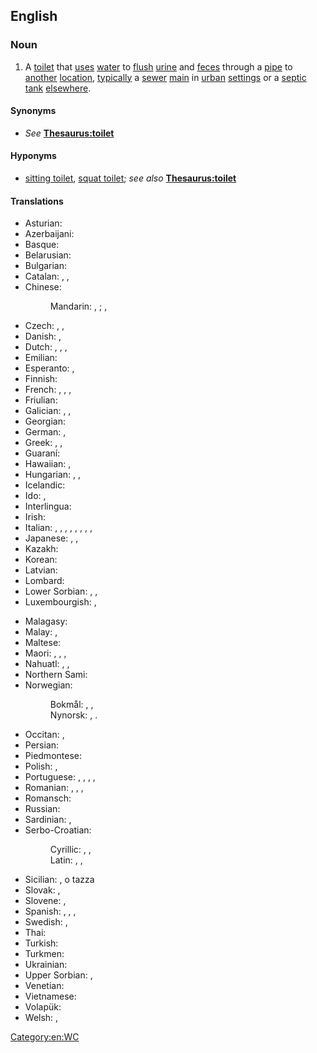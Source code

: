 ==English==
{{wikipedia}}

===Noun===
{{en-noun}}

# A [[toilet]] that [[use]]s [[water]] to [[flush]] [[urine]] and [[feces]] through a [[pipe]] to [[another]] [[location]], [[typically]] a [[sewer]] [[main]] in [[urban]] [[setting]]s or a [[septic tank]] [[elsewhere]].

====Synonyms====
* ''See'' '''[[Thesaurus:toilet]]'''

====Hyponyms====
* [[sitting toilet]], [[squat toilet]]; ''see also'' '''[[Thesaurus:toilet]]'''

====Translations====
{{trans-top|toilet that uses water to remove waste}}
* Asturian: {{t|ast|escusáu|m}}
* Azerbaijani: {{t|az|ayaqyolu}}
* Basque: {{t|eu|komun}}
* Belarusian: {{t|be|туалет}}
* Bulgarian: {{t+|bg|тоалетна|f}}
* Catalan: {{t|ca|escusat|m}}, {{t+|ca|lavabo|m}}, {{t|ca|vàter|m}}
* Chinese:
*: Mandarin: {{t+|cmn|抽水馬桶|sc=Hani}}, {{t+|cmn|抽水马桶|tr=chōushuǐ mǎtǒng|sc=Hani}}; {{t|cmn|沖水式廁所|sc=Hani}}, {{t|cmn|冲水式厕所|tr=chōngshuǐshì cèsuǒ|sc=Hani}}
* Czech: {{t+|cs|záchod|m}}, {{t|cs|záchodová mísa|f}}, {{t+|cs|toaleta}}
* Danish: {{t+|da|toilet|n}}, {{t+|da|wc|n}}
* Dutch: {{t+|nl|toiletpot|m}}, {{t+|nl|wc-pot|m}}, {{t+|nl|toilet}}, {{t+|nl|wc}}
* Emilian: {{t|egl|gabinàtt}} {{qualifier|Bolognese}}
* Esperanto: {{t|eo|klozeto}}, {{t|eo|necesejo}}
* Finnish: {{t|fi|vesivessa}}
* French: {{t+|fr|chasse d'eau|f}}, {{t+|fr|cuvette de toilette|f}}, {{t+|fr|toilettes|f-p}}, {{t+|fr|w.-c.|m}}
* Friulian: {{t|fur|necessari}}
* Galician: {{t|gl|retrete|m}}, {{t|gl|inodoro|m}}, {{t|gl|váter|m}}
* Georgian: {{t|ka|უნიტაზი}}
* German: {{t+|de|Toilette|f}}, {{t+|de|WC}}
* Greek: {{t|el|λεκάνη τουαλέτας|f}}, {{t+|el|αποχωρητήριο|m}}, {{t+|el|τουαλέτα|f}}
* Guaraní: {{t|gn|jekakaha}}
* Hawaiian: {{t|haw|lua}}, {{t|haw|ipu lua}}
* Hungarian: {{t+|hu|vécé}}, {{t|hu|vécécsésze}}, {{t+|hu|WC}}
* Icelandic: {{t|is|klósett|n}}
* Ido: {{t+|io|latrino}}, {{t+|io|tualeteyo}}
* Interlingua: {{t|ia|water-closet}}
* Irish: {{t|ga|clóiséad uisce|m}}
* Italian: {{t+|it|water|m}}, {{t+|it|gabinetto|m}}, {{t|it|water-closet|m}}, {{t+|it|WC|m}}, {{t+|it|tazza|f}}, {{t+|it|cesso|m}}, {{t+|it|vaso|m}}, {{t|it|vaso sanitario|m}}, {{t+|it|sciacquone}}
* Japanese: {{t|ja|水洗式トイレ|tr=すいせんしきといれ, suisenshiki-toire|sc=Jpan}}, {{t|ja|水洗式便所|tr=すいせんしきべんじょ, suisenshiki-benjo|sc=Jpan}}, {{t|ja|便器|tr=べんき, benki}}
* Kazakh: {{t|kk|унитаз}}
* Korean: {{t+|ko|변기|tr=byun gi}}
* Latvian: {{t|lv|klozetpods}}
* Lombard: {{t|lmo|gabinett|m}} {{qualifier|Milanese}}
* Lower Sorbian: {{t|dsb|rožk|m}}, {{t|dsb|wenk|m}}, {{t|dsb|toaleta|f}}
* Luxembourgish: {{t|lb|Toilette}}, {{t|lb|Klo}}
{{trans-mid}}
* Malagasy: {{t+|mg|toerana fidiovana}}
* Malay: {{t|ms|tandas}}, {{t|ms|bilik air}}
* Maltese: {{t|mt|tojlit|m}}
* Maori: {{t|mi|heketua}}, {{t|mi|whare paku}}, {{t|mi|hamuti}}, {{t|mi|wharetiko}}
* Nahuatl: {{t+|nah|cuitlacalli}}, {{t|nah|axixicalli}}, {{t|nah|nemanauilcalli}}
* Northern Sami: {{t|se|hivsset}}
* Norwegian:
*: Bokmål: {{t+|nb|toalett|n}}, {{t|nb|vannklosett|n}}, {{t+|nb|wc|n}}
*: Nynorsk: {{t|nn|toalett|n}}, {{t|nn|vasskosett|n}}. {{t|nn|wc|m|n}}
* Occitan: {{t|oc|lavatinas|f-p}}, {{t|oc|privat|m}}
* Persian: {{t+|fa|سیفون|sc=fa-Arab}}
* Piedmontese: {{t|pms|cess}}
* Polish: {{t+|pl|klozet|m}}, {{t+|pl|ubikacja|f}}
* Portuguese: {{t+|pt|vaso sanitário|m}} {{qualifier|Brazil}}, {{t+|pt|sanita|f}} {{qualifier|Portugal}}, {{t+|pt|privada|f}}, {{t|pt|retrete|f}}, {{t|pt|sentina|f}}
* Romanian: {{t+|ro|toaletă|f}}, {{t+|ro|closet|f}}, {{t+|ro|vece|n}}, {{t+|ro|privată|f}}
* Romansch: {{t|rm|tualetta|f}}
* Russian: {{t+|ru|унита́з|m}}
* Sardinian: {{t|sc|privada|alt=privàda|f}}, {{t|sc|tzesso|alt=tzèsso|m}}
* Serbo-Croatian:
*: Cyrillic: {{t|sh|тоалет}}, {{t|sh|шоља}}, {{t|sh|клозетска шоља}}
*: Latin: {{t+|sh|toalet}}, {{t+|sh|šolja}}, {{t|sh|klozetska šolja}}
* Sicilian: {{t+|scn|cessu|m}}, {{t+|scn|cabbinettu|m}} o tazza
* Slovak: {{t|sk|záchod|m}}, {{t|sk|toaleta|f}}
* Slovene: {{t+|sl|stranišče}}, {{t|sl|toaleta}}
* Spanish: {{t+|es|water|m}} {{t+|es|taza|f}}, {{t+|es|inodoro|m}}, {{t+|es|excusado|m}}, {{t+|es|retrete|m}}
* Swedish: {{t+|sv|vattenklosett}}, {{t+|sv|toalettstol}}
* Thai: {{t|th|โถส้วม|tr=tŏh sûam}}
* Turkish: {{t+|tr|tuvalet}}
* Turkmen: {{t|tk|tualet}}
* Ukrainian: {{t|uk|уніта́з|m}}
* Upper Sorbian: {{t|hsb|hajzl|n}} {{t|hsb|nuznik}}, {{t|hsb|wustup}}
* Venetian: {{t|vec|cesso|m}}
* Vietnamese: {{t|vi|xí bệt}}
* Volapük: {{t+|vo|prifet}}
* Welsh: {{t+|cy|toiled}}, {{t|cy|powlen tŷ bach}}
{{trans-bottom}}

[[Category:en:WC]]
